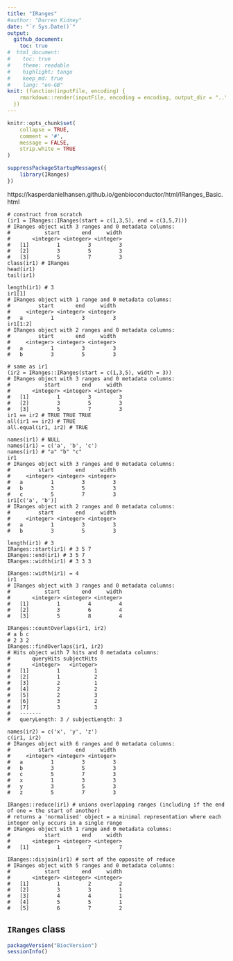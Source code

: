 ```yaml
---
title: "IRanges"
#author: "Darren Kidney"
date: "`r Sys.Date()`"
output:
  github_document:
    toc: true
#  html_document:
#    toc: true
#    theme: readable
#    highlight: tango
#    keep_md: true
#    lang: "en-GB"
knit: (function(inputFile, encoding) {
    rmarkdown::render(inputFile, encoding = encoding, output_dir = "..")
  })
---
```


```r
knitr::opts_chunk$set(
	collapse = TRUE,
	comment = '#',
	message = FALSE,
	strip.white = TRUE
)
```

```r
suppressPackageStartupMessages({
	library(IRanges)
})
```

https://kasperdanielhansen.github.io/genbioconductor/html/IRanges_Basic.html

```
# construct from scratch
(ir1 = IRanges::IRanges(start = c(1,3,5), end = c(3,5,7)))
# IRanges object with 3 ranges and 0 metadata columns:
#           start       end     width
#       <integer> <integer> <integer>
#   [1]         1         3         3
#   [2]         3         5         3
#   [3]         5         7         3
class(ir1) # IRanges
head(ir1)
tail(ir1)

length(ir1) # 3
ir1[1]
# IRanges object with 1 range and 0 metadata columns:
#         start       end     width
#     <integer> <integer> <integer>
#   a         1         3         3
ir1[1:2]
# IRanges object with 2 ranges and 0 metadata columns:
#         start       end     width
#     <integer> <integer> <integer>
#   a         1         3         3
#   b         3         5         3

# same as ir1
(ir2 = IRanges::IRanges(start = c(1,3,5), width = 3))
# IRanges object with 3 ranges and 0 metadata columns:
#           start       end     width
#       <integer> <integer> <integer>
#   [1]         1         3         3
#   [2]         3         5         3
#   [3]         5         7         3
ir1 == ir2 # TRUE TRUE TRUE
all(ir1 == ir2) # TRUE
all.equal(ir1, ir2) # TRUE

names(ir1) # NULL
names(ir1) = c('a', 'b', 'c')
names(ir1) # "a" "b" "c"
ir1
# IRanges object with 3 ranges and 0 metadata columns:
#         start       end     width
#     <integer> <integer> <integer>
#   a         1         3         3
#   b         3         5         3
#   c         5         7         3
ir1[c('a', 'b')]
# IRanges object with 2 ranges and 0 metadata columns:
#         start       end     width
#     <integer> <integer> <integer>
#   a         1         3         3
#   b         3         5         3

length(ir1) # 3
IRanges::start(ir1) # 3 5 7
IRanges::end(ir1) # 3 5 7
IRanges::width(ir1) # 3 3 3

IRanges::width(ir1) = 4
ir1
# IRanges object with 3 ranges and 0 metadata columns:
#           start       end     width
#       <integer> <integer> <integer>
#   [1]         1         4         4
#   [2]         3         6         4
#   [3]         5         8         4

IRanges::countOverlaps(ir1, ir2)
# a b c
# 2 3 2
IRanges::findOverlaps(ir1, ir2)
# Hits object with 7 hits and 0 metadata columns:
#       queryHits subjectHits
#       <integer>   <integer>
#   [1]         1           1
#   [2]         1           2
#   [3]         2           1
#   [4]         2           2
#   [5]         2           3
#   [6]         3           2
#   [7]         3           3
#   -------
#   queryLength: 3 / subjectLength: 3

names(ir2) = c('x', 'y', 'z')
c(ir1, ir2)
# IRanges object with 6 ranges and 0 metadata columns:
#         start       end     width
#     <integer> <integer> <integer>
#   a         1         3         3
#   b         3         5         3
#   c         5         7         3
#   x         1         3         3
#   y         3         5         3
#   z         5         7         3

IRanges::reduce(ir1) # unions overlapping ranges (including if the end of one = the start of another)
# returns a 'normalised' object = a minimal representation where each integer only occurs in a single range
# IRanges object with 1 range and 0 metadata columns:
#           start       end     width
#       <integer> <integer> <integer>
#   [1]         1         7         7

IRanges::disjoin(ir1) # sort of the opposite of reduce
# IRanges object with 5 ranges and 0 metadata columns:
#           start       end     width
#       <integer> <integer> <integer>
#   [1]         1         2         2
#   [2]         3         3         1
#   [3]         4         4         1
#   [4]         5         5         1
#   [5]         6         7         2
```

## `IRanges` class

```r
packageVersion("BiocVersion")
sessionInfo()
```



